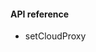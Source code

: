 <PlatformWrapper platform="windows">

#### API reference

* <Link to="{{Global.API_REF_CPP_ROOT}}/class_irtcengine.html#api_irtcengine_setcloudproxy">setCloudProxy</Link>

</PlatformWrapper>
